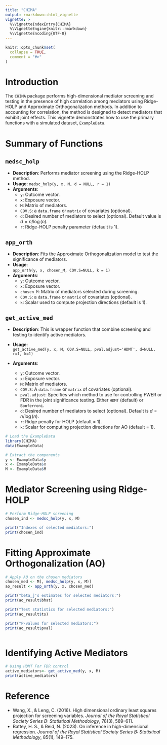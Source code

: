 ```yaml
---
title: "CHIMA"
output: rmarkdown::html_vignette
vignette: >
  %\VignetteIndexEntry{CHIMA}
  %\VignetteEngine{knitr::rmarkdown}
  %\VignetteEncoding{UTF-8}
---
```


```r
knitr::opts_chunk$set(
  collapse = TRUE,
  comment = "#>"
)
```


# Introduction

The `CHIMA` package performs high-dimensional mediator screening and testing in the presence of high correlation among mediators using Ridge-HOLP and Approximate Orthogonalization methods. In addition to accounting for correlation, the method is designed to detect mediators that exhibit joint effects. This vignette demonstrates how to use the primary functions with a simulated dataset, `ExampleData`.



# Summary of Functions

## `medsc_holp`

- **Description**: Performs mediator screening using the Ridge-HOLP method.
- **Usage**: `medsc_holp(y, x, M, d = NULL, r = 1)`
- **Arguments**:
  - `y`: Outcome vector.
  - `x`: Exposure vector.
  - `M`: Matrix of mediators.
  - `COV.S`:  a `data.frame` or  `matrix` of covariates (optional).
  - `d`: Desired number of mediators to select (optional). Default value is $d= n/\log(n)$.
  - `r`: Ridge-HOLP penalty parameter (default is 1).

## `app_orth`

- **Description**: Fits the Approximate Orthogonalization model to test the significance of mediators.
- **Usage**:  
  `app_orth(y, x, chosen_M, COV.S=NULL, k = 1)`  
- **Arguments**:
  - `y`: Outcome vector.
  - `x`: Exposure vector.
  - `chosen_M`: Matrix of mediators selected during screening.
  - `COV.S`:  a `data.frame` or  `matrix` of covariates (optional).
  - `k`: Scalar used to compute projection directions (default is 1).


## `get_active_med`

- **Description**: This is wrapper function that combine screening and testing to identify active mediators.
- **Usage**:  
  `get_active_med(y, x, M, COV.S=NULL, pval.adjust='HDMT', d=NULL, r=1, k=1)`  

- **Arguments**:
  - `y`: Outcome vector.
  - `x`: Exposure vector.
  - `M`: Matrix of mediators.
  - `COV.S`: A `data.frame` or `matrix` of covariates (optional).
  - `pval.adjust`: Specifies which method to use for controlling FWER or FDR in the joint significance testing. Either `HDMT` (default) or `Bonferroni`.
  - `d`: Desired number of mediators to select (optional). Default is $d = n / \log(n)$.
  - `r`: Ridge penalty for HOLP (default = 1).
  - `k`: Scalar for computing projection directions for AO (default = 1).

```r
# Load the ExampleData
library(CHIMA)
data(ExampleData)

# Extract the components
y <- ExampleData$y
x <- ExampleData$x
M <- ExampleData$M
```

# Mediator Screening using Ridge-HOLP

```r
# Perform Ridge-HOLP screening
chosen_ind <- medsc_holp(y, x, M)

print("Indexes of selected mediators:")
print(chosen_ind)
```

# Fitting Approximate Orthogonalization (AO)

```r
# Apply AO on the chosen mediators
chosen_med <- M[, medsc_holp(y, x, M)]
ao_result <- app_orth(y, x, chosen_med)

print("beta_j's estimates for selected mediators:")
print(ao_result$bhat)

print("Test statistics for selected mediators:")
print(ao_result$ts)

print("P-values for selected mediators:")
print(ao_result$pval)



```


# Identifying Active Mediators

```r
# Using HDMT For FDR control
active_mediators<- get_active_med(y, x, M)
print(active_mediators)

```



# Reference

- Wang, X., & Leng, C. (2016). High dimensional ordinary least squares projection for screening variables. *Journal of the Royal Statistical Society Series B: Statistical Methodology*, 78(3), 589–611.
- Battey, H. S., & Reid, N. (2023). On inference in high-dimensional regression. *Journal of the Royal Statistical Society Series B: Statistical Methodology*, 85(1), 149–175.
